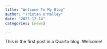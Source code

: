 ```yaml
---
title: "Welcome To My Blog"
author: "Tristan O'Malley"
date: "2023-12-14"
categories: [news]

---
```


This is the first post in a Quarto blog. Welcome!